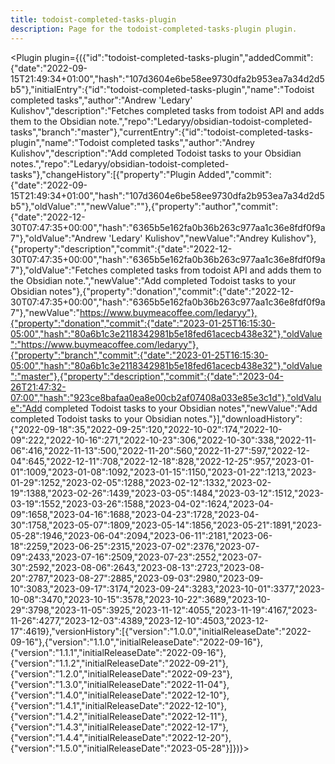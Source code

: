 ---
title: todoist-completed-tasks-plugin
description: Page for the todoist-completed-tasks-plugin plugin.
---


<Plugin plugin={({"id":"todoist-completed-tasks-plugin","addedCommit":{"date":"2022-09-15T21:49:34+01:00","hash":"107d3604e6be58ee9730dfa2b953ea7a34d2d5b5"},"initialEntry":{"id":"todoist-completed-tasks-plugin","name":"Todoist completed tasks","author":"Andrew 'Ledary' Kulishov","description":"Fetches completed tasks from todoist API and adds them to the Obsidian note.","repo":"Ledaryy/obsidian-todoist-completed-tasks","branch":"master"},"currentEntry":{"id":"todoist-completed-tasks-plugin","name":"Todoist completed tasks","author":"Andrey Kulishov","description":"Add completed Todoist tasks to your Obsidian notes.","repo":"Ledaryy/obsidian-todoist-completed-tasks"},"changeHistory":[{"property":"Plugin Added","commit":{"date":"2022-09-15T21:49:34+01:00","hash":"107d3604e6be58ee9730dfa2b953ea7a34d2d5b5"},"oldValue":"","newValue":""},{"property":"author","commit":{"date":"2022-12-30T07:47:35+00:00","hash":"6365b5e162fa0b36b263c977aa1c36e8fdf0f9a7"},"oldValue":"Andrew 'Ledary' Kulishov","newValue":"Andrey Kulishov"},{"property":"description","commit":{"date":"2022-12-30T07:47:35+00:00","hash":"6365b5e162fa0b36b263c977aa1c36e8fdf0f9a7"},"oldValue":"Fetches completed tasks from todoist API and adds them to the Obsidian note.","newValue":"Add completed Todoist tasks to your Obsidian notes"},{"property":"donation","commit":{"date":"2022-12-30T07:47:35+00:00","hash":"6365b5e162fa0b36b263c977aa1c36e8fdf0f9a7"},"newValue":"https://www.buymeacoffee.com/ledaryy"},{"property":"donation","commit":{"date":"2023-01-25T16:15:30-05:00","hash":"80a6b1c3e2118342981b5e18fed61acecb438e32"},"oldValue":"https://www.buymeacoffee.com/ledaryy"},{"property":"branch","commit":{"date":"2023-01-25T16:15:30-05:00","hash":"80a6b1c3e2118342981b5e18fed61acecb438e32"},"oldValue":"master"},{"property":"description","commit":{"date":"2023-04-26T21:47:32-07:00","hash":"923ce8bafaa0ea8e00cb2af07408a033e85e3c1d"},"oldValue":"Add completed Todoist tasks to your Obsidian notes","newValue":"Add completed Todoist tasks to your Obsidian notes."}],"downloadHistory":{"2022-09-18":35,"2022-09-25":120,"2022-10-02":174,"2022-10-09":222,"2022-10-16":271,"2022-10-23":306,"2022-10-30":338,"2022-11-06":416,"2022-11-13":500,"2022-11-20":560,"2022-11-27":597,"2022-12-04":645,"2022-12-11":708,"2022-12-18":828,"2022-12-25":957,"2023-01-01":1009,"2023-01-08":1092,"2023-01-15":1150,"2023-01-22":1213,"2023-01-29":1252,"2023-02-05":1288,"2023-02-12":1332,"2023-02-19":1388,"2023-02-26":1439,"2023-03-05":1484,"2023-03-12":1512,"2023-03-19":1552,"2023-03-26":1588,"2023-04-02":1624,"2023-04-09":1658,"2023-04-16":1688,"2023-04-23":1728,"2023-04-30":1758,"2023-05-07":1809,"2023-05-14":1856,"2023-05-21":1891,"2023-05-28":1946,"2023-06-04":2094,"2023-06-11":2181,"2023-06-18":2259,"2023-06-25":2315,"2023-07-02":2376,"2023-07-09":2433,"2023-07-16":2509,"2023-07-23":2552,"2023-07-30":2592,"2023-08-06":2643,"2023-08-13":2723,"2023-08-20":2787,"2023-08-27":2885,"2023-09-03":2980,"2023-09-10":3083,"2023-09-17":3174,"2023-09-24":3283,"2023-10-01":3377,"2023-10-08":3470,"2023-10-15":3578,"2023-10-22":3689,"2023-10-29":3798,"2023-11-05":3925,"2023-11-12":4055,"2023-11-19":4167,"2023-11-26":4277,"2023-12-03":4389,"2023-12-10":4503,"2023-12-17":4619},"versionHistory":[{"version":"1.0.0","initialReleaseDate":"2022-09-16"},{"version":"1.1.0","initialReleaseDate":"2022-09-16"},{"version":"1.1.1","initialReleaseDate":"2022-09-16"},{"version":"1.1.2","initialReleaseDate":"2022-09-21"},{"version":"1.2.0","initialReleaseDate":"2022-09-23"},{"version":"1.3.0","initialReleaseDate":"2022-11-04"},{"version":"1.4.0","initialReleaseDate":"2022-12-10"},{"version":"1.4.1","initialReleaseDate":"2022-12-10"},{"version":"1.4.2","initialReleaseDate":"2022-12-11"},{"version":"1.4.3","initialReleaseDate":"2022-12-17"},{"version":"1.4.4","initialReleaseDate":"2022-12-20"},{"version":"1.5.0","initialReleaseDate":"2023-05-28"}]})}></Plugin>